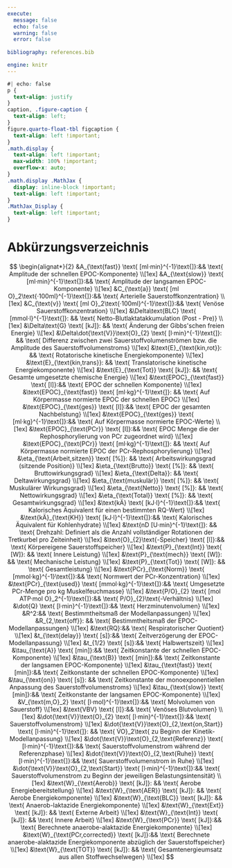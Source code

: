 ```yaml
---
execute:
  message: false
  echo: false
  warning: false
  error: false
  
bibliography: references.bib

engine: knitr
---
```

```css
#| echo: false
p {
  text-align: justify
}
caption, .figure-caption {
  text-align: left;
}
figure.quarto-float-tbl figcaption {
  text-align: left !important;
}
.math.display {
  text-align: left !important;
  max-width: 100% !important;
  overflow-x: auto;
}
.math.display .MathJax {
  display: inline-block !important;
  text-align: left !important;
}
.MathJax_Display {
  text-align: left !important;
}

```


# Abkürzungsverzeichnis {.unnumbered}

$$
\begin{alignat*}{2}
&A_{\text{fast}} \text{ [ml·min}^{-1}\text{]}:&& \text{ Amplitude der schnellen EPOC-Komponente} \\[1ex]
&A_{\text{slow}} \text{ [ml·min}^{-1}\text{]}:&& \text{ Amplitude der langsamen EPOC-Komponente} \\[1ex]
&C_{\text{a}} \text{ [ml O}_2\text{·100ml}^{-1}\text{]}:&& \text{ Arterielle Sauerstoffkonzentration} \\[1ex]
&C_{\text{v}} \text{ [ml O}_2\text{·100ml}^{-1}\text{]}:&& \text{ Venöse Sauerstoffkonzentration} \\[1ex]
&\Delta\text{BLC} \text{ [mmol·l}^{-1}\text{]}: && \text{ Netto-Blutlaktatakkumulation (Post - Pre)} \\[1ex]
&\Delta\text{G} \text{ [kJ]}: && \text{ Änderung der Gibbs'schen freien Energie} \\[1ex]
&\Delta\dot{\text{V}}\text{O}_{2} \text{ [l·min}^{-1}\text{]}: && \text{ Differenz zwischen zwei Sauerstoffvolumenströmen bzw. die Amplitude des Sauerstoffvolumenstroms} \\[1ex]
&\text{E}_{\text{kin,rot}}: && \text{ Rotatorische kinetische Energiekomponente} \\[1ex] 
&\text{E}_{\text{kin,trans}}: && \text{ Translatorische kinetische Energiekomponente} \\[1ex]
&\text{E}_{\text{Tot}} \text{ [kJ]}: && \text{ Gesamte umgesetzte chemische Energie} \\[1ex]
&\text{EPOC}_{\text{fast}} \text{ [l]}:&& \text{ EPOC der schnellen Komponente} \\[1ex]
&\text{EPOC}_{\text{fast}} \text{ [ml·kg}^{-1}\text{]}: && \text{ Auf Körpermasse normierte EPOC der schnellen EPOC} \\[1ex]
&\text{EPOC}_{\text{ges}} \text{ [l]}:&& \text{ EPOC der gesamten Nachbelstung} \\[1ex]
&\text{EPOC}_{\text{ges}} \text{ [ml·kg}^{-1}\text{]}:&& \text{ Auf Körpermasse normierte EPOC-Werte} \\[1ex]
&\text{EPOC}_{\text{PCr}} \text{ [l]}:&& \text{ EPOC Menge die der Rephosphorylierung von PCr zugeordnet wird} \\[1ex]
&\text{EPOC}_{\text{PCr}} \text{ [ml·kg}^{-1}\text{]}: && \text{ Auf Körpermasse normierte EPOC der PCr-Rephosphorylierung} \\[1ex]
&\eta_{\text{Arbeit,sitzen}} \text{ [%]}: && \text{ Arbeitswirkungsgrad (sitzende Position)} \\[1ex]
&\eta_{\text{Brutto}} \text{ [%]}: && \text{ Bruttowirkungsgrad} \\[1ex]
&\eta_{\text{Delta}}: && \text{ Deltawirkungsgrad} \\[1ex]
&\eta_{\text{muskulär}} \text{ [%]}: && \text{ Muskulärer Wirkungsgrad} \\[1ex]
&\eta_{\text{Netto}} \text{ [%]}: && \text{ Nettowirkungsgrad} \\[1ex]
&\eta_{\text{Total}} \text{ [%]}: && \text{ Gesamtwirkungsgrad} \\[1ex]
&\text{kÄ} \text{ [kJ·l}^{-1}\text{]}:&& \text{ Kalorisches Äquivalent für einen bestimmten RQ-Wert} \\[1ex]
&\text{kÄ}_{\text{KH}} \text{ [kJ·l}^{-1}\text{]}:&& \text{ Kalorisches Äquivalent für Kohlenhydrate} \\[1ex]
&\text{nD [U·min}^{-1}\text{]}: && \text{ Drehzahl: Definiert als die Anzahl vollständiger Rotationen der Tretkurbel pro Zeiteinheit} \\[1ex]
&\text{O}_{2}\text{-Speicher} \text{ [l]}:&& \text{ Körpereigene Sauerstoffspeicher} \\[1ex]
&\text{P}_{\text{Int}} \text{ [W]}: && \text{ Innere Leistung} \\[1ex]
&\text{P}_{\text{mech}} \text{ [W]}: && \text{ Mechanische Leistung} \\[1ex]
&\text{P}_{\text{Tot}} \text{ [W]}: && \text{ Gesamtleistung} \\[1ex]
&\text{PCr}_{\text{Norm}} \text{ [mmol·kg}^{-1}\text{]}:&& \text{ Normwert der PCr-Konzentration} \\[1ex]
&\text{PCr}_{\text{used}} \text{ [mmol·kg}^{-1}\text{]}:&& \text{ Umgesetzte PCr-Menge pro kg Muskelfeuchmasse} \\[1ex]
&\text{P/O}_{2} \text{ [mol ATP·mol O}_2^{-1}\text{]}:&& \text{ P/O}_{2}\text{-Verhältnis} \\[1ex] 
&\dot{Q} \text{ [l·min}^{-1}\text{]}:&& \text{ Herzminutenvolumen} \\[1ex]
&R^2:&& \text{ Bestimmtheitsmaß der Modellanpassungen} \\[1ex]
&R_{2,\text{off}}: && \text{ Bestimmtheitsmaß der EPOC-Modellanpassungen} \\[1ex]
&\text{RQ}:&& \text{ Respiratorischer Quotient} \\[1ex]
&t_{\text{delay}} \text{ [s]}:&& \text{ Zeitverzögerung der EPOC-Modellanpassung} \\[1ex]
&t_{1/2} \text{ [s]}:&& \text{ Halbwertszeit} \\[1ex] 
&\tau_{\text{A}} \text{ [min]}:&& \text{ Zeitkonstante der schnellen EPOC-Komponente} \\[1ex]
&\tau_{\text{B}} \text{ [min]}:&& \text{ Zeitkonstante der langsamen EPOC-Komponente} \\[1ex]
&\tau_{\text{fast}} \text{ [min]}:&& \text{ Zeitkonstante der schnellen EPOC-Komponente} \\[1ex]
&\tau_{\text{on}} \text{ [s]}: && \text{ Zeitkonstante der monoexponentiellen Anpassung des Sauerstoffvolumenstroms} \\[1ex]
&\tau_{\text{slow}} \text{ [min]}:&& \text{ Zeitkonstante der langsamen EPOC-Komponente} \\[1ex]
&V_{\text{m,O}_2} \text{ [l·mol}^{-1}\text{]}:&& \text{ Molvolumen von Sauerstoff} \\[1ex]
&\text{VBV} \text{ [l]}:&& \text{ Venöses Blutvolumen} \\[1ex]
&\dot{\text{V}}\text{O}_{2} \text{ [l·min}^{-1}\text{]}:&& \text{ Sauerstoffvolumenstrom} \\[1ex]
&\dot{\text{V}}\text{O}_{2,\text{on,Start}} \text{ [l·min}^{-1}\text{]}: && \text{ V̇O}_2\text{ zu Beginn der Kinetik-Modellanpassung} \\[1ex]
&\dot{\text{V}}\text{O}_{2,\text{Referenz}} \text{ [l·min}^{-1}\text{]}:&& \text{ Sauerstoffvolumenstrom während der Referenzphase} \\[1ex]
&\dot{\text{V}}\text{O}_{2,\text{Ruhe}} \text{ [l·min}^{-1}\text{]}:&& \text{ Sauerstoffvolumenstrom in Ruhe} \\[1ex]
&\dot{\text{V}}\text{O}_{2,\text{Start}} \text{ [l·min}^{-1}\text{]}:&& \text{ Sauerstoffvolumenstrom zu Beginn der jeweiligen Belastungsintensität} \\[1ex]
&\text{W}_{\text{Aerob}} \text{ [kJ]}: && \text{ Aerobe Energiebereitstellung} \\[1ex]
&\text{W}_{\text{AER}} \text{ [kJ]}: && \text{ Aerobe Energiekomponente} \\[1ex]
&\text{W}_{\text{BLC}} \text{ [kJ]}: && \text{ Anaerob-laktazide Energiekomponente} \\[1ex]
&\text{W}_{\text{Ext}} \text{ [kJ]}: && \text{ Externe Arbeit} \\[1ex]
&\text{W}_{\text{Int}} \text{ [kJ]}: && \text{ Innere Arbeit} \\[1ex]
&\text{W}_{\text{PCr}} \text{ [kJ]}:&& \text{ Berechnete anaerobe-alaktazide Energiekomponente} \\[1ex]
&\text{W}_{\text{PCr,corrected}} \text{ [kJ]}:&& \text{ Berechnete anaerobe-alaktazide Energiekomponente abzüglich der Sauerstoffspeicher} \\[1ex]
&\text{W}_{\text{TOT}} \text{ [kJ]}: && \text{ Gesamtenergieumsatz aus allen Stoffwechselwegen} \\[1ex]
$$

::: {#refs}
:::
